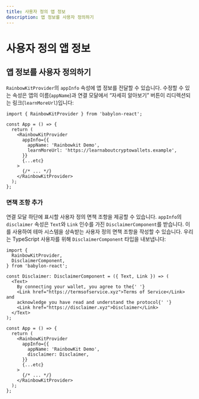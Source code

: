 ```yaml
---
title: 사용자 정의 앱 정보
description: 앱 정보를 사용자 정의하기
---
```


# 사용자 정의 앱 정보

## 앱 정보를 사용자 정의하기

`RainbowKitProvider`의 `appInfo` 속성에 앱 정보를 전달할 수 있습니다. 수정할 수 있는 속성은 앱의 이름(`appName`)과 연결 모달에서 “자세히 알아보기” 버튼이 리디렉션되는 링크(`learnMoreUrl`)입니다:

```tsx
import { RainbowKitProvider } from 'babylon-react';

const App = () => {
  return (
    <RainbowKitProvider
      appInfo={{
        appName: 'Rainbowkit Demo',
        learnMoreUrl: 'https://learnaboutcryptowallets.example',
      }}
      {...etc}
    >
      {/* ... */}
    </RainbowKitProvider>
  );
};
```

### 면책 조항 추가

연결 모달 하단에 표시할 사용자 정의 면책 조항을 제공할 수 있습니다. `appInfo`의 `disclaimer` 속성은 `Text`와 `Link` 인수를 가진 `DisclaimerComponent`를 받습니다. 이를 사용하여 테마 시스템을 상속받는 사용자 정의 면책 조항을 작성할 수 있습니다. 우리는 TypeScript 사용자를 위해 `DisclaimerComponent` 타입을 내보냅니다:

```tsx
import {
  RainbowKitProvider,
  DisclaimerComponent,
} from 'babylon-react';

const Disclaimer: DisclaimerComponent = ({ Text, Link }) => (
  <Text>
    By connecting your wallet, you agree to the{' '}
    <Link href="https://termsofservice.xyz">Terms of Service</Link> and
    acknowledge you have read and understand the protocol{' '}
    <Link href="https://disclaimer.xyz">Disclaimer</Link>
  </Text>
);

const App = () => {
  return (
    <RainbowKitProvider
      appInfo={{
        appName: 'RainbowKit Demo',
        disclaimer: Disclaimer,
      }}
      {...etc}
    >
      {/* ... */}
    </RainbowKitProvider>
  );
};
```
